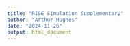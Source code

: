 ```yaml
---
title: "RISE Simulation Supplementary"
author: "Arthur Hughes"
date: "2024-11-26"
output: html_document
---
```

